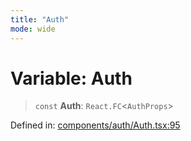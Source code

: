 ```yaml
---
title: "Auth"
mode: wide
---
```

  
# Variable: Auth

> `const` **Auth**: `React.FC`\<`AuthProps`\>

Defined in: [components/auth/Auth.tsx:95](https://github.com/tkhq/sdk/blob/d88b5e1f9a6cca8e54e61f8a127aa90fcebeaa2e/packages/sdk-react/src/components/auth/Auth.tsx#L95)
